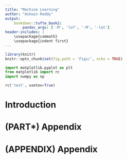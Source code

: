 ```yaml
---
title: "Machine Learning"
author: "Ashwin Reddy"
output:
    bookdown::tufte_book2:
        pandoc_args: ['-M', 'lof', '-M', '-lot']
header-includes: |
    \usepackage{commath}
    \usepackage{indent first}
---
```


```r

library(knitr)
knitr::opts_chunk$set(fig.path = 'Figs/', echo = TRUE)

```

```python
import matplotlib.pyplot as plt
from matplotlib import rc
import numpy as np

rc('text', usetex=True)
```

# Introduction

# (PART\*) Appendix {-}

# (APPENDIX) Appendix {-}